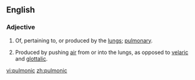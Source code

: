==English==

===Adjective===
{{en-adj|-}}

# Of, pertaining to, or produced by the [[lungs]]; [[pulmonary]].
# {{context|linguistics}} Produced by pushing [[air]] from or into the lungs, as opposed to [[velaric]] and [[glottalic]].

[[vi:pulmonic]]
[[zh:pulmonic]]